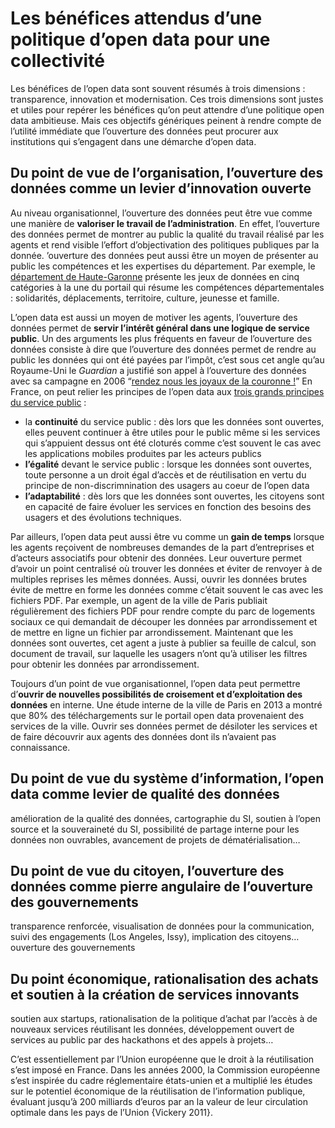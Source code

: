 # Les bénéfices attendus d’une politique d’open data pour une collectivité
Les bénéfices de l'open data sont souvent résumés à trois dimensions : transparence, innovation et modernisation. Ces trois dimensions sont justes et utiles pour repérer les bénéfices qu'on peut attendre d'une politique open data ambitieuse. Mais ces objectifs génériques peinent à rendre compte de l'utilité immédiate que l'ouverture des données peut procurer aux institutions qui s'engagent dans une démarche d'open data. 

## Du point de vue de l'organisation, l'ouverture des données comme un levier d'innovation ouverte
Au niveau organisationnel, l'ouverture des données peut être vue comme une manière de **valoriser le travail de l'administration**. En effet, l'ouverture des données permet de montrer au public la qualité du travail réalisé par les agents et rend visible l'effort d'objectivation des politiques publiques par la donnée. 'ouverture des données peut aussi être un moyen de présenter au public les compétences et les expertises du département. Par exemple, le [département de Haute-Garonne](https://data.haute-garonne.fr/pages/accueil/) présente les jeux de données en cinq catégories à la une du portail qui résume les compétences départementales :  solidarités, déplacements, territoire, culture, jeunesse et famille. 

L'open data est aussi un moyen de motiver les agents, l'ouverture des données permet de **servir l'intérêt général dans une logique de service public**. Un des arguments les plus fréquents en faveur de l'ouverture des données consiste à dire que l'ouverture des données permet de rendre au public les données qui ont été payées par l'impôt, c'est sous cet angle qu'au Royaume-Uni le *Guardian* a justifié son appel à l'ouverture des données avec sa campagne en 2006 "[rendez nous les joyaux de la couronne !](https://www.theguardian.com/technology/2006/mar/09/education.epublic)" En France, on peut relier les principes de l'open data aux [trois grands principes du service public](http://www.vie-publique.fr/decouverte-institutions/institutions/approfondissements/notion-service-public.html) : 

- la **continuité** du service public : dès lors que les données sont ouvertes, elles peuvent continuer à être utiles pour le public même si les services qui s'appuient dessus ont été cloturés comme c'est souvent le cas avec les applications mobiles produites par les acteurs publics
- **l’égalité** devant le service public : lorsque les données sont ouvertes, toute personne a un droit égal d'accès et de réutilisation en vertu du principe de non-discrimnination des usagers au coeur de l'open data
- **l’adaptabilité** : dès lors que les données sont ouvertes, les citoyens sont en capacité de faire évoluer les services en fonction des besoins des usagers et des évolutions techniques. 

Par ailleurs, l'open data peut aussi être vu comme un **gain de temps** lorsque les agents reçoivent de nombreuses demandes de la part d'entreprises et d'acteurs associatifs pour obtenir des données. Leur ouverture permet d'avoir un point centralisé où trouver les données et éviter de renvoyer à de multiples reprises les mêmes données. Aussi, ouvrir les données brutes évite de mettre en forme les données comme c'était souvent le cas avec les fichiers PDF. Par exemple, un agent de la ville de Paris publiait régulièrement des fichiers PDF pour rendre compte du parc de logements sociaux ce qui demandait de découper les données par arrondissement et de mettre en ligne un fichier par arrondissement. Maintenant que les données sont ouvertes, cet agent a juste à publier sa feuille de calcul, son document de travail, sur laquelle les usagers n'ont qu'à utiliser les filtres pour obtenir les données par arrondissement. 

Toujours d'un point de vue organisationnel, l'open data peut permettre d'**ouvrir de nouvelles possibilités de croisement et d’exploitation des données** en interne. Une étude interne de la ville de Paris en 2013 a montré que 80% des téléchargements sur le portail open data provenaient des services de la ville. Ouvrir ses données permet de désiloter les services et de faire découvrir aux agents des données dont ils n'avaient pas connaissance.


## Du point de vue du système d’information, l'open data comme levier de qualité des données 
amélioration de la qualité des données, cartographie du SI, soutien à l’open source et la souveraineté du SI, possibilité de partage interne pour les données non ouvrables, avancement de projets de dématérialisation…

## Du point de vue du citoyen, l'ouverture des données comme pierre angulaire de l'ouverture des gouvernements
transparence renforcée, visualisation de données pour la communication, suivi des engagements (Los Angeles, Issy), implication des citoyens… ouverture des gouvernements

## Du point économique, rationalisation des achats et soutien à la création de services innovants 
soutien aux startups, rationalisation de la politique d’achat par l’accès à de nouveaux services réutilisant les données, développement ouvert de services au public par des hackathons et des appels à projets…

C’est essentiellement par l’Union européenne que le droit à la réutilisation s’est imposé en France. Dans les années 2000, la Commission européenne s’est inspirée du cadre réglementaire états-unien et a multiplié les études sur le potentiel économique de la réutilisation de l’information publique, évaluant jusqu’à 200 milliards d’euros par an la valeur de leur circulation optimale dans les pays de l’Union {Vickery 2011}.